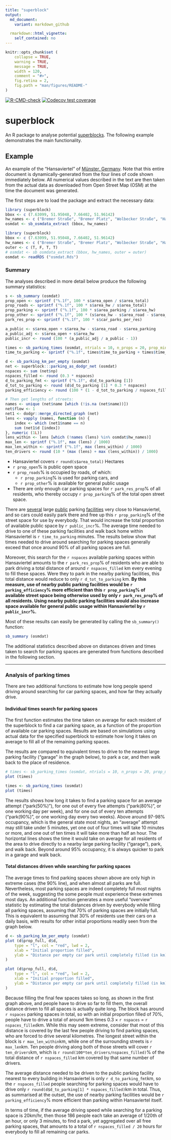 ```yaml
---
title: "superblock"
output:
  md_document:
    variant: markdown_github

  rmarkdown::html_vignette:
    self_contained: no
---
```


<!-- README.md is generated from README.Rmd. Please edit that file -->

```r
knitr::opts_chunk$set (
    collapse = TRUE,
    warning = TRUE,
    message = TRUE,
    width = 120,
    comment = "#>",
    fig.retina = 2,
    fig.path = "man/figures/README-"
)
```

[![R-CMD-check](https://github.com/UrbanAnalyst/superblock/actions/workflows/R-CMD-check.yaml/badge.svg)](https://github.com/UrbanAnalyst/superblock/actions/workflows/R-CMD-check.yaml)
[![Codecov test coverage](https://codecov.io/gh/UrbanAnalyst/superblock/graph/badge.svg)](https://app.codecov.io/gh/UrbanAnalyst/superblock)


# superblock

An R package to analyse potential
[superblocks](https://doi.org/10.1016%2Fj.cities.2024.105609). The following
example demonstrates the main functionality.

## Example

An example of the "Hansaviertel" of [Münster,
Germany](https://www.openstreetmap.org/#map=17/51.955569/7.639795). Note that
this entire document is dynamically-generated from the four lines of code shown
immediately below. All numerical values described in the text are then taken
from the actual data as downloaded from Open Street Map (OSM) at the time the
document was generated.

The first steps are to load the package and extract the necessary data:

```r
library (superblock)
bbox <- c (7.63099, 51.95048, 7.66402, 51.96142)
hw_names <- c ("Bremer Straße", "Bremer Platz", "Wolbecker Straße", "Hansaring")
osmdat <- sb_osmdata_extract (bbox, hw_names)
```

```r
library (superblock)
bbox <- c (7.63099, 51.95048, 7.66402, 51.96142)
hw_names <- c ("Bremer Straße", "Bremer Platz", "Wolbecker Straße", "Hansaring")
outer <- c (T, F, T, T)
# osmdat <- sb_osmdata_extract (bbox, hw_names, outer = outer)
osmdat <- readRDS ("osmdat.Rds")
```

### Summary

The analyses described in more detail below produce the following summary
statistics:

```r
s <- sb_summary (osmdat)
prop_open <- sprintf ("%.1f", 100 * s$area_open / s$area_total)
prop_roads <- sprintf ("%.1f", 100 * s$area_hw / s$area_total)
prop_parking <- sprintf ("%.1f", 100 * s$area_parking / s$area_hw)
prop_other <- sprintf ("%.1f", 100 * (s$area_hw - s$area_road - s$area_parking) / s$area_hw)
park_res_prop <- sprintf ("%.1f", 100 * s$car_parks_per_res)

a_public <- s$area_open + s$area_hw - s$area_road - s$area_parking
a_public_adj <- s$area_open + s$area_hw
public_incr <- round (100 * (a_public_adj / a_public - 1))
```

```r
times <- sb_parking_times (osmdat, ntrials = 10, n_props = 20, prop_min = 0.7)
time_to_parking <- sprintf ("%.1f", times$time_to_parking + times$time_from_parking) [1]
```

```r
d <- sb_parking_km_per_empty (osmdat)
net <- superblock:::parking_as_dodgr_net (osmdat)
nspaces <- sum (net$np)
nspaces_filled <- round (0.3 * nspaces)
d_to_parking_fmt <- sprintf ("%.1f", d$d_to_parking [1])
d_tot_to_parking <- round (d$d_to_parking [1] * 0.3 * nspaces)
parking_efficiency <- round (100 * (1 - d_tot_to_parking / nspaces_filled))

# Then get lengths of streets:
names <- unique (net$name [which (!is.na (net$name))])
net$flow <- 1
net1 <- dodgr::merge_directed_graph (net)
lens <- vapply (names, function (n) {
    index <- which (net1$name == n)
    sum (net1$d [index])
}, numeric (1L))
lens_within <- lens [which (!names (lens) %in% osmdat$hw_names)]
max_len <- sprintf ("%.1f", max (lens) / 1000)
max_len_within <- sprintf ("%.1f", max (lens_within) / 1000)
ten_drivers <- round (10 * (max (lens) + max (lens_within)) / 1000)
```


- Hansaviertel covers `r round(s$area_total)` Hectares
- `r prop_open`% is public open space
- `r prop_roads`% is occupied by roads, of which:
    - `r prop_parking`% is used for parking cars, and
    - `r prop_other`% is available for general public usage
- There are only enough car parking spaces for `r park_res_prop`% of all
    residents, who thereby occupy `r prop_parking`% of the total open street
    space.

There are [several](https://www.openstreetmap.org/node/11782383432) large
[public](https://www.openstreetmap.org/way/110526495) parking
[facilities](https://www.openstreetmap.org/node/10275462175) very close to
Hansaviertel, and so cars could easily park there and free up this
`r prop_parking`% of the street space for use by everybody. That would increase
the total proportion of available public space by `r public_incr`%. The average
time needed to drive to one of these parking facilities and walk back home
within Hansaviertel is `r time_to_parking` minutes. The results below show that
times needed to drive around searching for parking spaces generally exceed that
once around 90% of all parking spaces are full.

Moreover, this search for the `r nspaces` available parking spaces within
Hansaviertel amounts to the `r park_res_prop`% of residents who are able to
park driving a total distance of around `r nspaces_filled` km every evening to
fill these spaces. Were they to park in the nearby parking facilities, this
total distance would reduce to only `r d_tot_to_parking` km. **By this measure,
use of nearby public parking facilities would be `r parking_efficiency`% more
efficient than this `r prop_parking`% of available street space being otherwise
used by only `r park_res_prop`% of all residents. Using nearby public parking
facilities would also increase space available for general public usage within
Hansaviertel by `r public_incr`%.**

Most of these results can easily be generated by calling the `sb_summary()`
function:

```r
sb_summary (osmdat)
```

The additional statistics described above on distances driven and times taken
to search for parking spaces are generated from functions described in the
following section.

---

### Analysis of parking times

There are two additional functions to estimate how long people spend driving
around searching for car parking spaces, and how far they actually drive.

#### Individual times search for parking spaces

The first function estimates the time taken on average for each resident of the
superblock to find a car parking space, as a function of the proportion of
available car parking spaces. Results are based on simulations using actual
data for the specified superblock to estimate how long it takes on average to
fill all of the remaining parking spaces.

The results are compared to equivalent times to drive to the nearest large
parking facility ("garage" in the graph below), to park a car, and then walk
back to the place of residence.

```r
# times <- sb_parking_times (osmdat, ntrials = 10, n_props = 20, prop_min = 0.7)
plot (times)
```


```r
times <- sb_parking_times (osmdat)
plot (times)
```

The results shows how long it takes to find a parking space for an average
attempt ("park(50%)"), for one out of every five attempts ("park(80%)", or one
working day per week), and for one out of every ten attempts ("park(90%)", or
one working day every two weeks). Above around 97-98% occupancy, which is the
general state most nights, an "average" attempt may still take under 5 minutes,
yet one out of four times will take 10 minutes or more, and one out of ten
times it will take more than half an hour. The horizontal lines shows the time
it would take on average for all residents of the area to drive directly to a
nearby large parking facility ("garage"), park, and walk back. Beyond around
95% occupancy, it is always quicker to park in a garage and walk back.

#### Total distances driven while searching for parking spaces

The average times to find parking spaces shown above are only high in extreme
cases (the 90% line), and when almost all parks are full. Nevertheless, most
parking spaces are indeed completely full most nights of the week, suggesting
the some people must experience these extremes most days. An additional
function generates a more useful "overview" statistic
by estimating the total distances driven by everybody while filling all parking
spaces, assuming that 70% of parking spaces are initially full. This is
equivalent to assuming that 30% of residents use their cars on a daily basis,
with results for other initial proportions readily seen from the graph below.

```r
d <- sb_parking_km_per_empty (osmdat)
plot (d$prop_full, d$d,
    type = "l", col = "red", lwd = 2,
    xlab = "Initial proportion filled",
    ylab = "Distance per empty car park until completely filled (in km)"
)
```

```r
plot (d$prop_full, d$d,
    type = "l", col = "red", lwd = 2,
    xlab = "Initial proportion filled",
    ylab = "Distance per empty car park until completely filled (in km)"
)
```

Because filling the final few spaces takes so long, as shown in the first graph
above, and people have to drive so far to fill them, the overall distance
driven to fill all spaces is actually quite long. The block has around
`r nspaces` parking spaces in total, so with an initial proportion filled of
70%, people have to drive a total of around 1km times 0.3 &times; `r nspaces` =
`r nspaces_filled`km. While this may seem extreme, consider that most of this
distance is covered by the last few people driving to find parking spaces, who
are forced to drive several kilometres. The longest street within the block is
`r max_len_within`km, while one of the surrounding streets is `r max_len`km.
Ten people driving along both of those streets will cover `r ten_drivers`km,
which is `r round(100*ten_drivers/nspaces_filled)`% of the total distance of
`r nspaces_filled` km covered by that same number of drivers.

The average distance needed to be driven to the public parking facility nearest
to every building in Hansaviertel is only `r d_to_parking_fmt`km, so the
`r nspaces_filled` people searching for parking spaces would have to drive only
`r round(d$d_to_parking[1] * nspaces_filled)`km in total. Thus, as summarised
at the outset, the use of nearby parking facilities would be
`r parking_efficiency`% more efficient than parking within Hansaviertel itself.

In terms of time, if the average driving speed while searching for a
parking space is 20km/hr, then those 186 people each take an average of
1/20th of an hour, or only 3 minutes, to find a park, yet aggregated
over all free parking spaces, that amounts to a total of
`r nspaces_filled / 20` hours for everybody to fill all remaining car
parks.
